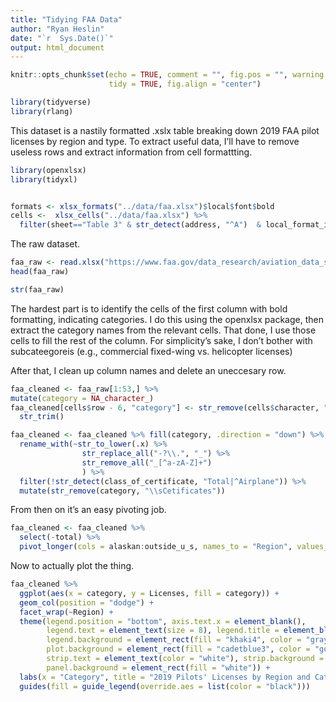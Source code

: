```yaml
---
title: "Tidying FAA Data"
author: "Ryan Heslin"
date: "`r  Sys.Date()`"
output: html_document
---
```


 <!-- Standard custom LaTeX commands -->
\newcommand{\abcd}{\begin{bmatrix}a&b\\
c&d\end{bmatrix}}
\newcommand{\m}[1]{\begin{bmatrix}#1\end{bmatrix}}

\newcommand{\vect}[1]{\begin{pmatrix}#1\end{pmatrix}}

\newcommand{\meq}[1]{\begin{split}#1\end{split}}

\newcommand{\bym}[1]{#1\times{m}}

\newcommand{\nby}[1]{n\times{#1}}

\newcommand{\subsp}[2]{\Bigg\{\begin{bmatrix}#1\end{bmatrix}:#2\Bigg\}}

\newcommand{\proj}[2]{\text{proj}_#1(#2)}

\newcommand{\refl}[2]{\text{refl}_#1(#2)}

\newcommand{\sumn}{\sum_{i=1}^n}

<!-- % 1: term 1 -->
<!-- % 2: subscript 1 -->
<!-- % 3: term 2 -->
<!-- % 4: subscript 2 -->
<!-- % 5. operation -->
\newcommand{\dotsn}[5]{#1_{1}#3_{1}#5{#1}_{2}#3_{2}{#5}\dots{#5}#1_{#2}#3_{#4}}

```r
knitr::opts_chunk$set(echo = TRUE, comment = "", fig.pos = "", warning = FALSE,
                      tidy = TRUE, fig.align = "center")

library(tidyverse)
library(rlang)
```

This dataset is a nastily formatted .xslx table breaking down 2019 FAA pilot
licenses by region and type. To extract useful data, I'll have to remove useless
rows and extract information from cell formattting.
```r
library(openxlsx)
library(tidyxl)


formats <- xlsx_formats("../data/faa.xlsx")$local$font$bold
cells <-  xlsx_cells("../data/faa.xlsx") %>% 
  filter(sheet=="Table 3" & str_detect(address, "^A")  & local_format_id %in% which(formats) & between(row, 8, 59))
```

The raw dataset.
```r
faa_raw <- read.xlsx("https://www.faa.gov/data_research/aviation_data_statistics/civil_airmen_statistics/media/2019-civil-airmen-stats.xlsx", sheet =4,start = 6, na.strings = "N/Ap", cols = 1:11)
head(faa_raw)

str(faa_raw)
```

The hardest part is to identify the cells of the first column with bold 
formatting, indicating categories. I do this using the openxlsx package, then 
extract the category names from the relevant cells. That done, I use those
cells to fill the rest of the column. For simplicity's sake, I don't 
bother with subcateegoreis (e.g., commercial fixed-wing vs. helicopter licenses)

After that, I clean up column names and delete an uneccesary row.
```r
faa_cleaned <- faa_raw[1:53,] %>% 
mutate(category = NA_character_)
faa_cleaned[cells$row - 6, "category"] <- str_remove(cells$character, "\\s\\d.*|\\s?-.*") %>% 
  str_trim()

faa_cleaned <- faa_cleaned %>% fill(category, .direction = "down") %>% 
  rename_with(~str_to_lower(.x) %>% 
                str_replace_all("-?\\.", "_") %>% 
                str_remove_all("_[^a-zA-Z]+")
                ) %>% 
  filter(!str_detect(class_of_certificate, "Total|^Airplane")) %>% 
  mutate(str_remove(category, "\\sCetificates"))

```

From then on it's an easy pivoting job. 
```r
faa_cleaned <- faa_cleaned %>% 
  select(-total) %>% 
  pivot_longer(cols = alaskan:outside_u_s, names_to = "Region", values_to = "Licenses")
```

Now to actually plot the thing.
```r
faa_cleaned %>% 
  ggplot(aes(x = category, y = Licenses, fill = category)) +
  geom_col(position = "dodge") +
  facet_wrap(~Region) +
  theme(legend.position = "bottom", axis.text.x = element_blank(),
        legend.text = element_text(size = 8), legend.title = element_blank(),
        legend.background = element_rect(fill = "khaki4", color = "gray93"),
        plot.background = element_rect(fill = "cadetblue3", color = "gold"),
        strip.text = element_text(color = "white"), strip.background = element_rect(fill = "black"),
        panel.background = element_rect(fill = "white")) +
  labs(x = "Category", title = "2019 Pilots' Licenses by Region and Category") +
  guides(fill = guide_legend(override.aes = list(color = "black")))
```

